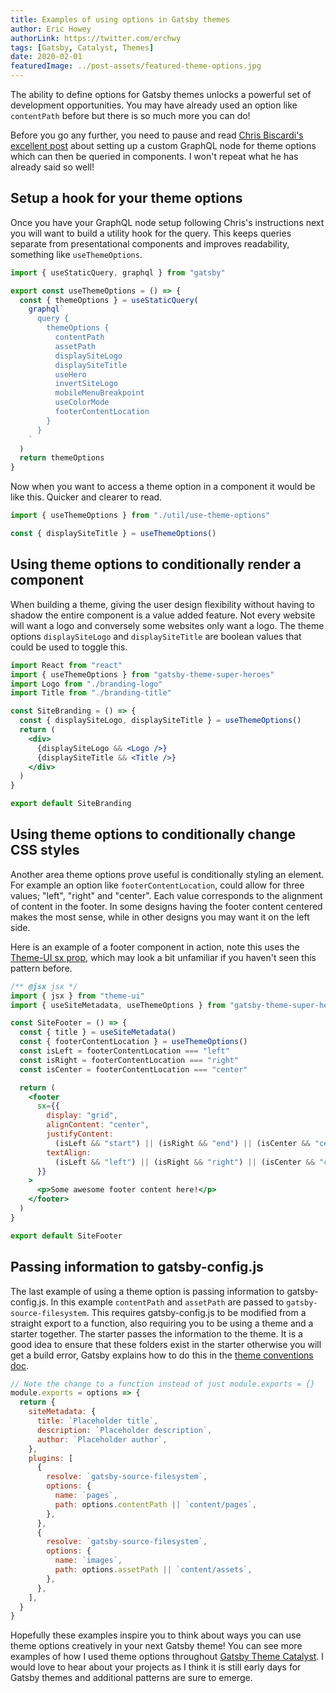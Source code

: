 ```yaml
---
title: Examples of using options in Gatsby themes
author: Eric Howey
authorLink: https://twitter.com/erchwy
tags: [Gatsby, Catalyst, Themes]
date: 2020-02-01
featuredImage: ../post-assets/featured-theme-options.jpg
---
```


The ability to define options for Gatsby themes unlocks a powerful set of development opportunities. You may have already used an option like `contentPath` before but there is so much more you can do!

Before you go any further, you need to pause and read [Chris Biscardi's excellent post](https://www.christopherbiscardi.com/post/applying-theme-options-using-custom-configuration-nodes/) about setting up a custom GraphQL node for theme options which can then be queried in components. I won't repeat what he has already said so well!

## Setup a hook for your theme options

Once you have your GraphQL node setup following Chris's instructions next you will want to build a utility hook for the query. This keeps queries separate from presentational components and improves readability, something like `useThemeOptions`.

```jsx
import { useStaticQuery, graphql } from "gatsby"

export const useThemeOptions = () => {
  const { themeOptions } = useStaticQuery(
    graphql`
      query {
        themeOptions {
          contentPath
          assetPath
          displaySiteLogo
          displaySiteTitle
          useHero
          invertSiteLogo
          mobileMenuBreakpoint
          useColorMode
          footerContentLocation
        }
      }
    `
  )
  return themeOptions
}
```

Now when you want to access a theme option in a component it would be like this. Quicker and clearer to read.

```jsx
import { useThemeOptions } from "./util/use-theme-options"

const { displaySiteTitle } = useThemeOptions()
```

## Using theme options to conditionally render a component

When building a theme, giving the user design flexibility without having to shadow the entire component is a value added feature. Not every website will want a logo and conversely some websites only want a logo. The theme options `displaySiteLogo` and `displaySiteTitle` are boolean values that could be used to toggle this.

```jsx
import React from "react"
import { useThemeOptions } from "gatsby-theme-super-heroes"
import Logo from "./branding-logo"
import Title from "./branding-title"

const SiteBranding = () => {
  const { displaySiteLogo, displaySiteTitle } = useThemeOptions()
  return (
    <div>
      {displaySiteLogo && <Logo />}
      {displaySiteTitle && <Title />}
    </div>
  )
}

export default SiteBranding
```

## Using theme options to conditionally change CSS styles

Another area theme options prove useful is conditionally styling an element. For example an option like `footerContentLocation`, could allow for three values; "left", "right" and "center". Each value corresponds to the alignment of content in the footer. In some designs having the footer content centered makes the most sense, while in other designs you may want it on the left side.

Here is an example of a footer component in action, note this uses the [Theme-UI sx prop](https://theme-ui.com/sx-prop), which may look a bit unfamiliar if you haven't seen this pattern before.

```jsx
/** @jsx jsx */
import { jsx } from "theme-ui"
import { useSiteMetadata, useThemeOptions } from "gatsby-theme-super-heroes"

const SiteFooter = () => {
  const { title } = useSiteMetadata()
  const { footerContentLocation } = useThemeOptions()
  const isLeft = footerContentLocation === "left"
  const isRight = footerContentLocation === "right"
  const isCenter = footerContentLocation === "center"

  return (
    <footer
      sx={{
        display: "grid",
        alignContent: "center",
        justifyContent:
          (isLeft && "start") || (isRight && "end") || (isCenter && "center"),
        textAlign:
          (isLeft && "left") || (isRight && "right") || (isCenter && "center"),
      }}
    >
      <p>Some awesome footer content here!</p>
    </footer>
  )
}

export default SiteFooter
```

## Passing information to gatsby-config.js

The last example of using a theme option is passing information to gatsby-config.js. In this example `contentPath` and `assetPath` are passed to `gatsby-source-filesystem`. This requires gatsby-config.js to be modified from a straight export to a function, also requiring you to be using a theme and a starter together. The starter passes the information to the theme. It is a good idea to ensure that these folders exist in the starter otherwise you will get a build error, Gatsby explains how to do this in the [theme conventions doc](https://www.gatsbyjs.org/docs/themes/conventions/#initializing-required-directories).

```js
// Note the change to a function instead of just module.exports = {}
module.exports = options => {
  return {
    siteMetadata: {
      title: `Placeholder title`,
      description: `Placeholder description`,
      author: `Placeholder author`,
    },
    plugins: [
      {
        resolve: `gatsby-source-filesystem`,
        options: {
          name: `pages`,
          path: options.contentPath || `content/pages`,
        },
      },
      {
        resolve: `gatsby-source-filesystem`,
        options: {
          name: `images`,
          path: options.assetPath || `content/assets`,
        },
      },
    ],
  }
}
```

Hopefully these examples inspire you to think about ways you can use theme options creatively in your next Gatsby theme! You can see more examples of how I used theme options throughout [Gatsby Theme Catalyst](https://github.com/ehowey/gatsby-theme-catalyst). I would love to hear about your projects as I think it is still early days for Gatsby themes and additional patterns are sure to emerge.
